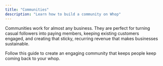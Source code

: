 ```yaml
---
title: "Communities"
description: "Learn how to build a community on Whop"
---
```


Communities work for almost any business. They are perfect for turning casual followers into paying members, keeping existing customers engaged, and creating that sticky, recurring revenue that makes businesses sustainable.

Follow this guide to create an engaging community that keeps people keep coming back to your whop. 